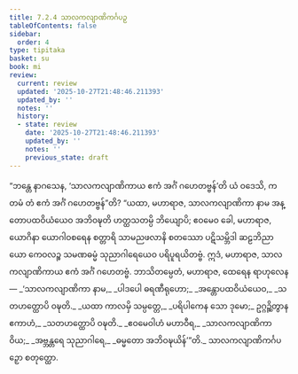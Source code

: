 ```yaml
---
title: 7.2.4 သာလကလျာဏိကင်္ဂပဉှ
tableOfContents: false
sidebar:
  order: 4
type: tipitaka
basket: su
book: mi
review:
  current: review
  updated: '2025-10-27T21:48:46.211393'
  updated_by: ''
  notes: ''
  history:
  - state: review
    date: '2025-10-27T21:48:46.211393'
    updated_by: ''
    notes: ''
    previous_state: draft
---
```



<ReviewStatus review={frontmatter.review} showDetails={true} />

<HypothesisAnnotation frontmatter={frontmatter} />

<DynamicBreadcrumb />

<Division number="238" book="mi" e="ch" v="28">

<Paragraph number="1720" book="mi">
“ဘန္တေ နာဂသေန, ‘သာလကလျာဏိကာယ ဧကံ အင်္ဂံ ဂဟေတဗ္ဗန်’တိ ယံ ဝဒေသိ, ကတမံ တံ ဧကံ အင်္ဂံ ဂဟေတဗ္ဗန်”တိ? “ယထာ, မဟာရာဇ, သာလကလျာဏိကာ နာမ အန္တောပထဝိယံယေဝ အဘိဝဍ္ဎတိ ဟတ္ထသတမ္ပိ ဘိယျောပိ; ဧဝမေဝ ခေါ, မဟာရာဇ, ယောဂိနာ ယောဂါဝစရေန စတ္တာရိ သာမညဖလာနိ စတဿော ပဋိသမ္ဘိဒါ ဆဠဘိညာယော ကေဝလဉ္စ သမဏဓမ္မံ သုညာဂါရေယေဝ ပရိပူရယိတဗ္ဗံ. ဣဒံ, မဟာရာဇ, သာလကလျာဏိကာယ ဧကံ အင်္ဂံ ဂဟေတဗ္ဗံ. ဘာသိတမ္ပေတံ, မဟာရာဇ, ထေရေန ရာဟုလေန—
</Paragraph>

<Paragraph number="1721" type="verses" book="mi">
_‘သာလကလျာဏိကာ နာမ,_  
_ပါဒပေါ ဓရဏီရုဟော;_  
_အန္တောပထဝိယံယေဝ,_  
_သတဟတ္ထောပိ ဝဍ္ဎတိ._  

</Paragraph>

<Paragraph number="1722" type="verses" book="mi">
_ယထာ ကာလမှိ သမ္ပတ္တေ,_  
_ပရိပါကေန သော ဒုမော;_  
ဥဂ္ဂဉ္ဆိတွာန ဧကာဟံ,_  
_သတဟတ္ထောပိ ဝဍ္ဎတိ._  

</Paragraph>

<Paragraph number="1723" type="verses" book="mi">
_ဧဝမေဝါဟံ မဟာဝီရ,_  
_သာလကလျာဏိကာ ဝိယ;_  
_အဗ္ဘန္တရေ သုညာဂါရေ,_  
_ဓမ္မတော အဘိဝဍ္ဎယိန်’”တိ._  


</Paragraph>
</Division>

<Paragraph number="1724" type="center" book="mi">
သာလကလျာဏိကင်္ဂပဉှော စတုတ္ထော.
</Paragraph>